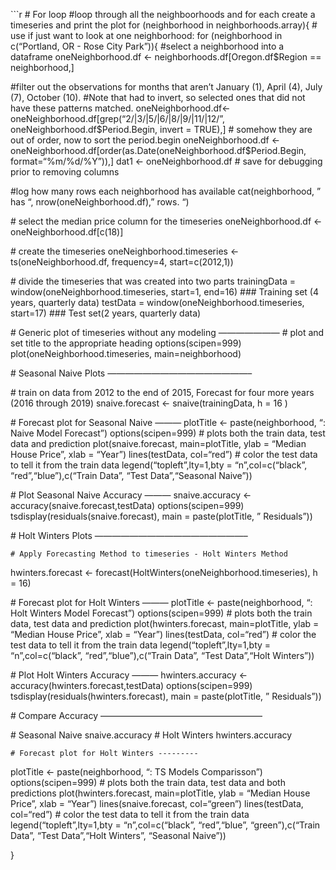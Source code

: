 
```r
# For loop
#loop through all the neighboorhoods and for each create a timeseries and print the plot
for (neighborhood in neighborhoods.array){
# use if just want to look at one neighborhood: for (neighborhood in c("Portland, OR - Rose City Park")){
  #select a neighborhood into a dataframe
  oneNeighborhood.df <- neighborhoods.df[Oregon.df$Region == neighborhood,]
  
  #filter out the observations for months that aren't January (1), April (4), July (7), October (10). 
  #Note that had to invert, so selected ones that did not have these patterns matched.
  oneNeighborhood.df<-oneNeighborhood.df[grep("2/|3/|5/|6/|8/|9/|11/|12/", oneNeighborhood.df$Period.Begin, invert = TRUE),]
  # somehow they are out of order, now to sort the period.begin
  oneNeighborhood.df <- oneNeighborhood.df[order(as.Date(oneNeighborhood.df$Period.Begin, format="%m/%d/%Y")),]
  dat1 <- oneNeighborhood.df # save for debugging prior to removing columns
  
  #log how many rows each neighborhood has available
  cat(neighborhood, " has ", nrow(oneNeighborhood.df), " rows. \n")
  
  # select the median price column for the timeseries
  oneNeighborhood.df <- oneNeighborhood.df[c(18)]
  
  # create the timeseries
  oneNeighborhood.timeseries <- ts(oneNeighborhood.df, frequency=4, start=c(2012,1))
  
  # divide the timeseries that was created into two parts
  trainingData = window(oneNeighborhood.timeseries, start=1, end=16) ### Training set (4 years, quarterly data)
  testData = window(oneNeighborhood.timeseries, start=17)  ### Test set(2 years, quarterly data)
  
  
  # Generic plot of timeseries without any modeling ---------------------
  # plot and set title to the appropriate heading
  options(scipen=999)
  plot(oneNeighborhood.timeseries, main=neighborhood)
  
  
  # Seasonal Naive Plots --------------------------------------------------
  
  # train on data from 2012 to the end of 2015, Forecast for four more years (2016 through 2019)
  snaive.forecast <- snaive(trainingData, h = 16 )

  # Forecast plot for Seasonal Naive ---------
  plotTitle <- paste(neighborhood, ": Naive Model Forecast")
  options(scipen=999)
  # plots both the train data, test data and prediction
  plot(snaive.forecast, main=plotTitle, ylab = "Median House Price", xlab = "Year") 
  lines(testData, col="red") # color the test data to tell it from the train data
  legend("topleft",lty=1,bty = "n",col=c("black", "red","blue"),c("Train Data", "Test Data","Seasonal Naive"))

  # Plot Seasonal Naive Accuracy ---------
  snaive.accuracy <- accuracy(snaive.forecast,testData)
  options(scipen=999)
  tsdisplay(residuals(snaive.forecast), main = paste(plotTitle, " Residuals"))
  
  # Holt Winters Plots -----------------------------------------------------
  
    # Apply Forecasting Method to timeseries - Holt Winters Method
  hwinters.forecast <- forecast(HoltWinters(oneNeighborhood.timeseries), h = 16)

  # Forecast plot for Holt Winters ---------
  plotTitle <- paste(neighborhood, ": Holt Winters Model Forecast")
  options(scipen=999)
  # plots both the train data, test data and prediction
  plot(hwinters.forecast, main=plotTitle, ylab = "Median House Price", xlab = "Year") 
  lines(testData, col="red") # color the test data to tell it from the train data
  legend("topleft",lty=1,bty = "n",col=c("black", "red","blue"),c("Train Data", "Test Data","Holt Winters"))

  # Plot Holt Winters Accuracy ---------
  hwinters.accuracy <- accuracy(hwinters.forecast,testData)
  options(scipen=999)
  tsdisplay(residuals(hwinters.forecast), main = paste(plotTitle, " Residuals"))

  # Compare Accuracy --------------------------------------------------------
  
  # Seasonal Naive
  snaive.accuracy
  # Holt Winters
  hwinters.accuracy
  
    # Forecast plot for Holt Winters ---------
  plotTitle <- paste(neighborhood, ": TS Models Comparisson")
  options(scipen=999)
  # plots both the train data, test data and both predictions
  plot(hwinters.forecast, main=plotTitle, ylab = "Median House Price", xlab = "Year") 
  lines(snaive.forecast, col="green")
  lines(testData, col="red") # color the test data to tell it from the train data
  legend("topleft",lty=1,bty = "n",col=c("black", "red","blue", "green"),c("Train Data", "Test Data","Holt Winters", "Seasonal Naive"))

  
  
}
